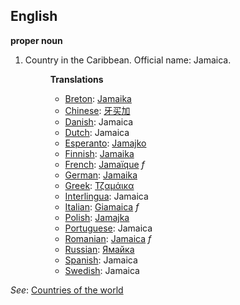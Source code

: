 ==English==

'''proper noun'''

# Country in the Caribbean. Official name: Jamaica.
#:'''Translations'''
#:*[[Breton]]: [[Jamaika]]
#:*[[Chinese]]: [[牙买加]]
#:*[[Danish]]: Jamaica
#:*[[Dutch]]: Jamaica
#:*[[Esperanto]]: [[Jamajko]]
#:*[[Finnish]]: [[Jamaika]]
#:*[[French]]: [[Jamaïque]] ''f''
#:*[[German]]: [[Jamaika]]
#:*[[Greek]]: [[Τζαμάικα]]
#:*[[Interlingua]]: Jamaica
#:*[[Italian]]: [[Giamaica]] ''f''
#:*[[Polish]]: [[Jamajka]]
#:*[[Portuguese]]: Jamaica
#:*[[Romanian]]: [[Jamaica]] ''f''
#:*[[Russian]]: [[Ямайка]]
#:*[[Spanish]]: Jamaica
#:*[[Swedish]]: Jamaica

''See'': [[Countries of the world]]